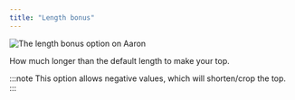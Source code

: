 ```yaml
---
title: "Length bonus"
---
```


![The length bonus option on Aaron](./lengthbonus.svg)

How much longer than the default length to make your top.

:::note
This option allows negative values, which will shorten/crop the top.
:::

